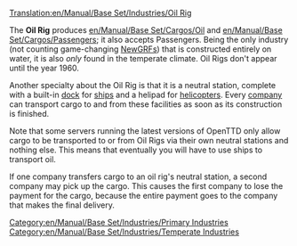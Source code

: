 [[Translation:en/Manual/Base Set/Industries/Oil Rig]]

{{en/Manual/Base Set/Industries/Industries|image=en/Manual/Base Set/Industries/Oilrig.png
|name=Oil Rig
|climates=[[en/Manual/Climates|Temperate]].
|accepts=[[en/Manual/Base Set/Cargos/Passengers]], [[en/Manual/Base Set/Cargos/Mail]].
|produces=[[en/Manual/Base Set/Cargos/Oil]], Passengers.
}}

The '''Oil Rig''' produces [[en/Manual/Base Set/Cargos/Oil]] and [[en/Manual/Base Set/Cargos/Passengers]]; it also accepts Passengers. Being the only industry (not counting game-changing [[en/Manual/NewGRF|NewGRFs]]) that is constructed entirely on water, it is also ''only'' found in the temperate climate. Oil Rigs don't appear until the year 1960.

Another specialty about the Oil Rig is that it is a neutral station, complete with a built-in [[en/Manual/Water Transport Tiles|dock]] for [[en/Manual/Ships|ships]] and a helipad for [[en/Manual/Aircraft|helicopters]]. Every [[en/Manual/Transport company|company]] can transport cargo to and from these facilities as soon as its construction is finished.

Note that some servers running the latest versions of OpenTTD only allow cargo to be transported to or from Oil Rigs via their own neutral stations and nothing else. This means that eventually you will have to use ships to transport oil.

If one company transfers cargo to an oil rig's neutral station, a second company may pick up the cargo. This causes the first company to lose the payment for the cargo, because the entire payment goes to the company that makes the final delivery.

{{en/Manual/Base Set/Industries/Navbox Industries}}

[[Category:en/Manual/Base Set/Industries/Primary Industries]]
[[Category:en/Manual/Base Set/Industries/Temperate Industries]]